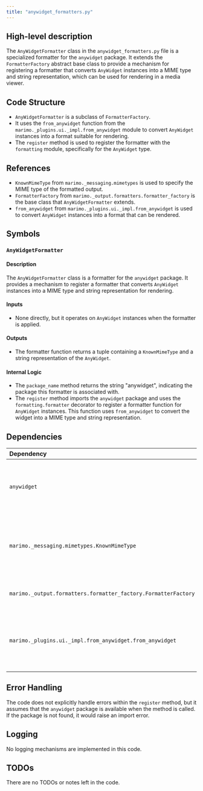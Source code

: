 ```yaml
---
title: "anywidget_formatters.py"
---
```


## High-level description

The `AnyWidgetFormatter` class in the `anywidget_formatters.py` file is a specialized formatter for the `anywidget` package. It extends the `FormatterFactory` abstract base class to provide a mechanism for registering a formatter that converts `AnyWidget` instances into a MIME type and string representation, which can be used for rendering in a media viewer.

## Code Structure

- `AnyWidgetFormatter` is a subclass of `FormatterFactory`.
- It uses the `from_anywidget` function from the `marimo._plugins.ui._impl.from_anywidget` module to convert `AnyWidget` instances into a format suitable for rendering.
- The `register` method is used to register the formatter with the `formatting` module, specifically for the `AnyWidget` type.

## References

- `KnownMimeType` from `marimo._messaging.mimetypes` is used to specify the MIME type of the formatted output.
- `FormatterFactory` from `marimo._output.formatters.formatter_factory` is the base class that `AnyWidgetFormatter` extends.
- `from_anywidget` from `marimo._plugins.ui._impl.from_anywidget` is used to convert `AnyWidget` instances into a format that can be rendered.

## Symbols

### `AnyWidgetFormatter`
#### Description
The `AnyWidgetFormatter` class is a formatter for the `anywidget` package. It provides a mechanism to register a formatter that converts `AnyWidget` instances into a MIME type and string representation for rendering.

#### Inputs
- None directly, but it operates on `AnyWidget` instances when the formatter is applied.

#### Outputs
- The formatter function returns a tuple containing a `KnownMimeType` and a string representation of the `AnyWidget`.

#### Internal Logic
- The `package_name` method returns the string "anywidget", indicating the package this formatter is associated with.
- The `register` method imports the `anywidget` package and uses the `formatting.formatter` decorator to register a formatter function for `AnyWidget` instances. This function uses `from_anywidget` to convert the widget into a MIME type and string representation.

## Dependencies

| Dependency | Purpose |
|:-----------|:--------|
| `anywidget` | The package for which this formatter is designed. |
| `marimo._messaging.mimetypes.KnownMimeType` | Provides a set of known MIME types for the formatter output. |
| `marimo._output.formatters.formatter_factory.FormatterFactory` | The base class for creating formatters. |
| `marimo._plugins.ui._impl.from_anywidget.from_anywidget` | Converts `AnyWidget` instances into a format suitable for rendering. |

## Error Handling

The code does not explicitly handle errors within the `register` method, but it assumes that the `anywidget` package is available when the method is called. If the package is not found, it would raise an import error.

## Logging

No logging mechanisms are implemented in this code.

## TODOs

There are no TODOs or notes left in the code.